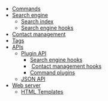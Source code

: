 * [[Commands]]
* [[Search engine]]
** [[Search index]]
** [[Search engine hooks]]
* [[Contact management]]
* [[Tags]]
* [[APIs]]
** [[Plugin API]]
*** [[Search engine hooks]]
*** [[Contact management hooks]]
*** [[Command plugins]]
** [[JSON API]]
* [[Web server]]
** [[HTML Templates]]